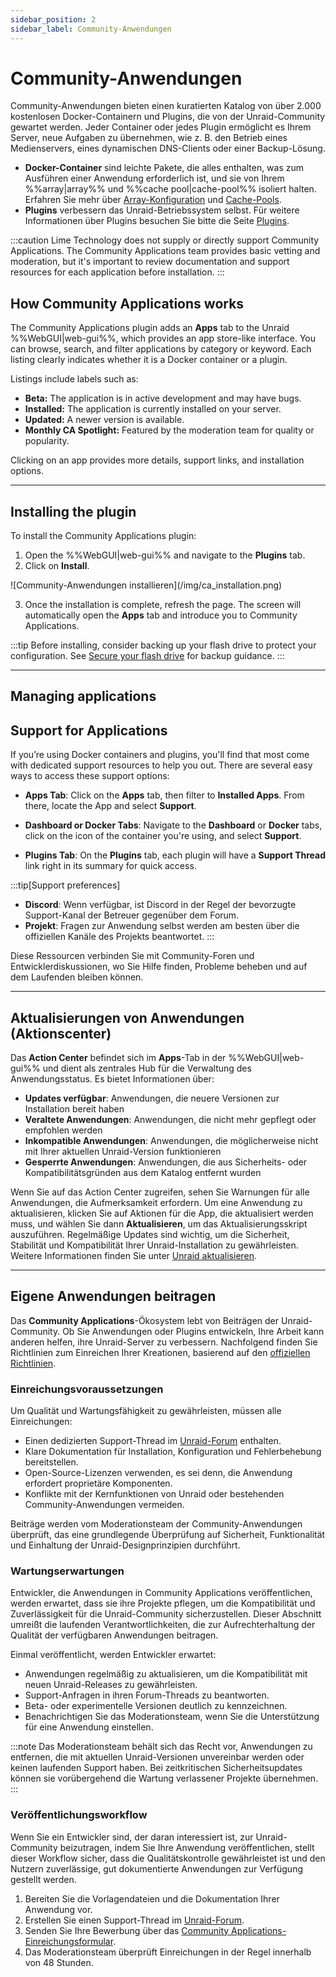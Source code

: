 ```yaml
---
sidebar_position: 2
sidebar_label: Community-Anwendungen
---
```



# Community-Anwendungen

Community-Anwendungen bieten einen kuratierten Katalog von über 2.000 kostenlosen Docker-Containern und Plugins, die von der Unraid-Community gewartet werden. Jeder Container oder jedes Plugin ermöglicht es Ihrem Server, neue Aufgaben zu übernehmen, wie z. B. den Betrieb eines Medienservers, eines dynamischen DNS-Clients oder einer Backup-Lösung.

- **Docker-Container** sind leichte Pakete, die alles enthalten, was zum Ausführen einer Anwendung erforderlich ist, und sie von Ihrem %%array|array%% und %%cache pool|cache-pool%% isoliert halten. Erfahren Sie mehr über [Array-Konfiguration](../manage-storage/array-configuration.mdx) und [Cache-Pools](../manage-storage/cache-pools.mdx).
- **Plugins** verbessern das Unraid-Betriebssystem selbst. Für weitere Informationen über Plugins besuchen Sie bitte die Seite [Plugins](../customize-your-experience/plugins.mdx).

:::caution
Lime Technology does not supply or directly support Community Applications. The Community Applications team provides basic vetting and moderation, but it's important to review documentation and support resources for each application before installation.
:::

## How Community Applications works

The Community Applications plugin adds an **Apps** tab to the Unraid %%WebGUI|web-gui%%, which provides an app store-like interface. You can browse, search, and filter applications by category or keyword. Each listing clearly indicates whether it is a Docker container or a plugin.

Listings include labels such as:

- **Beta:** The application is in active development and may have bugs.
- **Installed:** The application is currently installed on your server.
- **Updated:** A newer version is available.
- **Monthly CA Spotlight:** Featured by the moderation team for quality or popularity.

Clicking on an app provides more details, support links, and installation options.

---

## Installing the plugin

To install the Community Applications plugin:

1. Open the %%WebGUI|web-gui%% and navigate to the **Plugins** tab.
2. Click on **Install**.

<div style={{ margin: 'auto', maxWidth: '714px', display: 'flex', flexDirection: 'column', alignItems: 'center' }}>
  ![Community-Anwendungen installieren](/img/ca_installation.png)
</div>

3. Once the installation is complete, refresh the page. The screen will automatically open the **Apps** tab and introduce you to Community Applications.

:::tip
Before installing, consider backing up your flash drive to protect your configuration. See [Secure your flash drive](../../system-administration/secure-your-server/secure-your-flash-drive.mdx) for backup guidance.
:::

---

## Managing applications

<Tabs>
  <TabItem value="Anwendungen installieren" label="Anwendungen installieren">
    <CommunityAppsInstalling />
  </TabItem>

  <TabItem value="Anwendungen entfernen" label="Anwendungen entfernen">
    <CommunityAppsRemoving />
  </TabItem>

  <TabItem value="Anwendungen neu installieren" label="Anwendungen neu installieren">
    <CommunityAppsReinstalling />
  </TabItem>
</Tabs>

## Support for Applications

If you’re using Docker containers and plugins, you'll find that most come with dedicated support resources to help you out. There are several easy ways to access these support options:

- **Apps Tab**: Click on the **Apps** tab, then filter to **Installed Apps**. From there, locate the App and select **Support**.

- **Dashboard or Docker Tabs**: Navigate to the **Dashboard** or **Docker** tabs, click on the icon of the container you're using, and select **Support**.

- **Plugins Tab**: On the **Plugins** tab, each plugin will have a **Support Thread** link right in its summary for quick access.

:::tip[Support preferences]

- **Discord**: Wenn verfügbar, ist Discord in der Regel der bevorzugte Support-Kanal der Betreuer gegenüber dem Forum.
- **Projekt**: Fragen zur Anwendung selbst werden am besten über die offiziellen Kanäle des Projekts beantwortet.
  :::

Diese Ressourcen verbinden Sie mit Community-Foren und Entwicklerdiskussionen, wo Sie Hilfe finden, Probleme beheben und auf dem Laufenden bleiben können.

---

## Aktualisierungen von Anwendungen (Aktionscenter)

Das **Action Center** befindet sich im **Apps**-Tab in der %%WebGUI|web-gui%% und dient als zentrales Hub für die Verwaltung des Anwendungsstatus. Es bietet Informationen über:

- **Updates verfügbar**: Anwendungen, die neuere Versionen zur Installation bereit haben
- **Veraltete Anwendungen**: Anwendungen, die nicht mehr gepflegt oder empfohlen werden
- **Inkompatible Anwendungen**: Anwendungen, die möglicherweise nicht mit Ihrer aktuellen Unraid-Version funktionieren
- **Gesperrte Anwendungen**: Anwendungen, die aus Sicherheits- oder Kompatibilitätsgründen aus dem Katalog entfernt wurden

Wenn Sie auf das Action Center zugreifen, sehen Sie Warnungen für alle Anwendungen, die Aufmerksamkeit erfordern. Um eine Anwendung zu aktualisieren, klicken Sie auf Aktionen für die App, die aktualisiert werden muss, und wählen Sie dann **Aktualisieren**, um das Aktualisierungsskript auszuführen. Regelmäßige Updates sind wichtig, um die Sicherheit, Stabilität und Kompatibilität Ihrer Unraid-Installation zu gewährleisten. Weitere Informationen finden Sie unter [Unraid aktualisieren](../../system-administration/maintain-and-update/upgrading-unraid.mdx).

---

## Eigene Anwendungen beitragen

Das **Community Applications**-Ökosystem lebt von Beiträgen der Unraid-Community. Ob Sie Anwendungen oder Plugins entwickeln, Ihre Arbeit kann anderen helfen, ihre Unraid-Server zu verbessern. Nachfolgend finden Sie Richtlinien zum Einreichen Ihrer Kreationen, basierend auf den [offiziellen Richtlinien](https://forums.unraid.net/topic/87144-ca-application-policies-notes/).

### Einreichungsvoraussetzungen

Um Qualität und Wartungsfähigkeit zu gewährleisten, müssen alle Einreichungen:

- Einen dedizierten Support-Thread im [Unraid-Forum](https://forums.unraid.net/) enthalten.
- Klare Dokumentation für Installation, Konfiguration und Fehlerbehebung bereitstellen.
- Open-Source-Lizenzen verwenden, es sei denn, die Anwendung erfordert proprietäre Komponenten.
- Konflikte mit der Kernfunktionen von Unraid oder bestehenden Community-Anwendungen vermeiden.

Beiträge werden vom Moderationsteam der Community-Anwendungen überprüft, das eine grundlegende Überprüfung auf Sicherheit, Funktionalität und Einhaltung der Unraid-Designprinzipien durchführt.

### Wartungserwartungen

Entwickler, die Anwendungen in Community Applications veröffentlichen, werden erwartet, dass sie ihre Projekte pflegen, um die Kompatibilität und Zuverlässigkeit für die Unraid-Community sicherzustellen. Dieser Abschnitt umreißt die laufenden Verantwortlichkeiten, die zur Aufrechterhaltung der Qualität der verfügbaren Anwendungen beitragen.

Einmal veröffentlicht, werden Entwickler erwartet:

- Anwendungen regelmäßig zu aktualisieren, um die Kompatibilität mit neuen Unraid-Releases zu gewährleisten.
- Support-Anfragen in ihren Forum-Threads zu beantworten.
- Beta- oder experimentelle Versionen deutlich zu kennzeichnen.
- Benachrichtigen Sie das Moderationsteam, wenn Sie die Unterstützung für eine Anwendung einstellen.

:::note
Das Moderationsteam behält sich das Recht vor, Anwendungen zu entfernen, die mit aktuellen Unraid-Versionen unvereinbar werden oder keinen laufenden Support haben. Bei zeitkritischen Sicherheitsupdates können sie vorübergehend die Wartung verlassener Projekte übernehmen.
:::

### Veröffentlichungsworkflow

Wenn Sie ein Entwickler sind, der daran interessiert ist, zur Unraid-Community beizutragen, indem Sie Ihre Anwendung veröffentlichen, stellt dieser Workflow sicher, dass die Qualitätskontrolle gewährleistet ist und den Nutzern zuverlässige, gut dokumentierte Anwendungen zur Verfügung gestellt werden.

1. Bereiten Sie die Vorlagendateien und die Dokumentation Ihrer Anwendung vor.
2. Erstellen Sie einen Support-Thread im [Unraid-Forum](https://forums.unraid.net/).
3. Senden Sie Ihre Bewerbung über das [Community Applications-Einreichungsformular](https://form.asana.com/?k=qtIUrf5ydiXvXzPI57BiJw\&d=714739274360802).
4. Das Moderationsteam überprüft Einreichungen in der Regel innerhalb von 48 Stunden.
